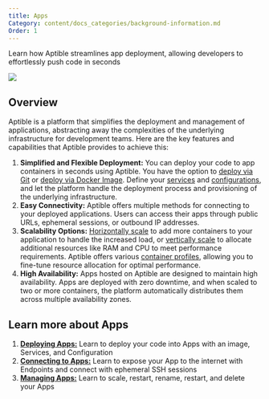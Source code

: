 ```yaml
---
title: Apps
Category: content/docs_categories/background-information.md
Order: 1
---
```


Learn how Aptible streamlines app deployment, allowing developers to effortlessly push code in seconds

![](/images/apps.png)

## Overview

Aptible is a platform that simplifies the deployment and management of applications, abstracting away the complexities of the underlying infrastructure for development teams. Here are the key features and capabilities that Aptible provides to achieve this:

1. **Simplified and Flexible Deployment:** You can deploy your code to app containers in seconds using Aptible. You have the option to [deploy via Git](/docs/dockerfile-deploy) or [deploy via Docker Image](/docs/direct-docker-image-deploy). Define your [services](/docs/services) and [configurations](/docs/configuration), and let the platform handle the deployment process and provisioning of the underlying infrastructure.
2. **Easy Connectivity:** Aptible offers multiple methods for connecting to your deployed applications. Users can access their apps through public URLs, ephemeral sessions, or outbound IP addresses.
3. **Scalability Options:** [Horizontally scale](/docs/app-scaling#horizontal-scaling) to add more containers to your application to handle the increased load, or [vertically scale](/docs/app-scaling#vertical-scaling) to allocate additional resources like RAM and CPU to meet performance requirements. Aptible offers various [container profiles](/docs/container-profiles), allowing you to fine-tune resource allocation for optimal performance.
4. **High Availability:** Apps hosted on Aptible are designed to maintain high availability. Apps are deployed with zero downtime, and when scaled to two or more containers, the platform automatically distributes them across multiple availability zones.

## Learn more about Apps
</CardGroup>
<CardGroup cols={3}>
  <Card title="Deploying Apps" icon="paper-plane">    
  </Card>
  <Card title="Connecting to Apps" icon="connectdevelop">
  </Card>
</CardGroup>

1. **[Deploying Apps:](/docs/deploying-apps)** Learn to deploy your code into Apps with an image, Services, and Configuration
2. **[Connecting to Apps:](/docs/connecting-to-apps)** Learn to expose your App to the internet with Endpoints and connect with ephemeral SSH sessions
3. **[Managing Apps:](/docs/managing-apps)** Learn to scale, restart, rename, restart, and delete your Apps
